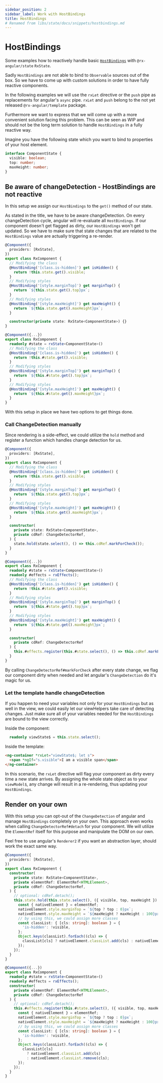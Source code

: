 ```yaml
---
sidebar_position: 2
sidebar_label: Work with HostBindings
title: HostBindings
# Renamed from libs/state/docs/snippets/hostbindings.md
---
```



# HostBindings

Some examples how to reactively handle basic [`HostBindings`](https://angular.io/api/core/HostBinding) with `@rx-angular/state` `RxState`.

Sadly `HostBindings` are not able to bind to `Observable` sources out of the box. So we have to come up with custom solutions
in order to have fully reactive components.

In the following examples we will use the `rxLet` directive or the `push` pipe as replacements for angular's `async` pipe.
`rxLet` and `push` belong to the not yet released `@rx-angular/template` package.

Furthermore we want to express that we will come up with a more convenient solution facing this problem. This can be seen as WIP and
should not be the long term solution to handle `HostBindings` in a fully reactive way.

Imagine you have the following state which you want to bind to properties of your host element.

```typescript
interface ComponentState {
  visible: boolean;
  top: number;
  maxHeight: number;
}
```

## Be aware of changeDetection - HostBindings are not reactive

In this setup we assign our `HostBindings` to the `get()` method of our state.

As stated in the title, we have to be aware changeDetection. On every changeDetection cycle, angular will re-evaluate
all `HostBindings`. If our component doesn't get flagged as dirty, our `HostBindings` won't get updated. So we have to make
sure that state changes that are related to the `HostBindings` value are actually triggering a re-render.

<Tabs>

<TabItem value="class-based" label="Class Based (Classic)">

```typescript
@Component({
  providers: [RxState],
})
export class RxComponent {
  // Modifying the class
  @HostBinding('[class.is-hidden]') get isHidden() {
    return !this.state.get().visible;
  }
  // Modifying styles
  @HostBinding('[style.marginTop]') get marginTop() {
    return `${this.state.get().top}px`;
  }
  // Modifying styles
  @HostBinding('[style.maxHeight]') get maxHeight() {
    return `${this.state.get().maxHeight}px`;
  }

  constructor(private state: RxState<ComponentState>) {}
}
```

</TabItem>

<TabItem value="new" label="Functional Creation (NEW)">

```typescript
@Component({...})
export class RxComponent {
  readonly #state = rxState<ComponentState>()
  // Modifying the class
  @HostBinding('[class.is-hidden]') get isHidden() {
    return !this.#state.get().visible;
  }
  // Modifying styles
  @HostBinding('[style.marginTop]') get marginTop() {
    return `${this.#state.get().top}px`;
  }
  // Modifying styles
  @HostBinding('[style.maxHeight]') get maxHeight() {
    return `${this.#state.get().maxHeight}px`;
  }
}
```

</TabItem>

</Tabs>

With this setup in place we have two options to get things done.

### Call ChangeDetection manually

Since rendering is a side-effect, we could utilize the `hold` method and register
a function which handles change detection for us.

<Tabs>

<TabItem value="class-based" label="Class Based (Classic)">

```typescript
@Component({
  providers: [RxState],
})
export class RxComponent {
  // Modifying the class
  @HostBinding('[class.is-hidden]') get isHidden() {
    return !this.state.get().visible;
  }
  // Modifying styles
  @HostBinding('[style.marginTop]') get marginTop() {
    return `${this.state.get().top}px`;
  }
  // Modifying styles
  @HostBinding('[style.maxHeight]') get maxHeight() {
    return `${this.state.get().maxHeight}px`;
  }

  constructor(
    private state: RxState<ComponentState>,
    private cdRef: ChangeDetectorRef,
  ) {
    state.hold(state.select(), () => this.cdRef.markForCheck());
  }
}
```

</TabItem>

<TabItem value="new" label="Functional Creation (NEW)">

```typescript
@Component({...})
export class RxComponent {
  readonly #state = rxState<ComponentState>()
  readonly #effects = rxEffects();
  // Modifying the class
  @HostBinding('[class.is-hidden]') get isHidden() {
    return !this.#state.get().visible;
  }
  // Modifying styles
  @HostBinding('[style.marginTop]') get marginTop() {
    return `${this.#state.get().top}px`;
  }
  // Modifying styles
  @HostBinding('[style.maxHeight]') get maxHeight() {
    return `${this.#state.get().maxHeight}px`;
  }

  constructor(
    private cdRef: ChangeDetectorRef
  ) {
    this.#effects.register(this.#state.select(), () => this.cdRef.markForCheck());
  }
}
```

</TabItem>

</Tabs>

By calling `ChangeDetectorRef#markForCheck` after every state change, we flag our component dirty when needed and let angular's
`ChangeDetection` do it's magic for us.

### Let the template handle changeDetection

If you happen to need your variables not only for your `HostBindings` but as well in the view, we could easily let
our viewHelpers take care of detecting changes. Just make sure all of your variables needed for the `HostBindings` are bound
to the view correctly.

Inside the component:

```typescript
  readonly viewState$ = this.state.select();
```

Inside the template:

```html
<ng-container *rxLet="viewState$; let s">
  <span *ngIf="s.visible">I am a visible span</span>
</ng-container>
```

In this scenario, the `rxLet` directive will flag your component as dirty every time a new state arrives. By assigning the
whole state object as to your `viewModel$`, any change will result in a re-rendering, thus updating your `HostBindings`.

## Render on your own

With this setup you can opt-out of the `ChangeDetection` of angular and manage `HostBindings` completely on your own.
This approach even works when calling `ChangeDetectorRef#detach` for your component.
We will utilize the `ElementRef` itself for this purpose and manipulate the DOM on our own.

Feel free to use angular's `Renderer2` if you want an abstraction layer, should work the exact same way.

<Tabs>

<TabItem value="class-based" label="Class Based (Classic)">

```typescript
@Component({
  providers: [RxState],
})
export class RxComponent {
  constructor(
    private state: RxState<ComponentState>,
    private elementRef: ElementRef<HTMLElement>,
    private cdRef: ChangeDetectorRef,
  ) {
    // optional: cdRef.detach();
    this.state.hold(this.state.select(), ({ visible, top, maxHeight }) => {
      const { nativeElement } = elementRef;
      nativeElement.style.marginTop = `${top ? top : 0}px`;
      nativeElement.style.maxHeight = `${maxHeight ? maxHeight : 100}px`;
      // by using this, we could assign more classes
      const classList: { [cls: string]: boolean } = {
        'is-hidden': !visible,
      };
      Object.keys(classList).forEach((cls) => {
        classList[cls] ? nativeElement.classList.add(cls) : nativeElement.classList.remove(cls);
      });
    });
  }
}
```

</TabItem>

<TabItem value="new" label="Functional Creation (NEW)">

```typescript
@Component({...})
export class RxComponent {
  readonly #state = rxState<ComponentState>()
  readonly #effects = rxEffects();
  constructor(
    private elementRef: ElementRef<HTMLElement>,
    private cdRef: ChangeDetectorRef
  ) {
    // optional: cdRef.detach();
    this.#effects.register(this.#state.select(), ({ visible, top, maxHeight }) => {
      const { nativeElement } = elementRef;
      nativeElement.style.marginTop = `${top ? top : 0}px`;
      nativeElement.style.maxHeight = `${maxHeight ? maxHeight : 100}px`;
      // by using this, we could assign more classes
      const classList: { [cls: string]: boolean } = {
        'is-hidden': !visible,
      };
      Object.keys(classList).forEach((cls) => {
        classList[cls]
          ? nativeElement.classList.add(cls)
          : nativeElement.classList.remove(cls);
      });
    });
  }
}
```

</TabItem>

</Tabs>
